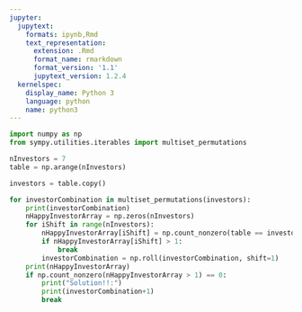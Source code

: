 ```yaml
---
jupyter:
  jupytext:
    formats: ipynb,Rmd
    text_representation:
      extension: .Rmd
      format_name: rmarkdown
      format_version: '1.1'
      jupytext_version: 1.2.4
  kernelspec:
    display_name: Python 3
    language: python
    name: python3
---
```


```python
import numpy as np
from sympy.utilities.iterables import multiset_permutations
```

```python
nInvestors = 7
table = np.arange(nInvestors)
```

```python
investors = table.copy()

for investorCombination in multiset_permutations(investors):
    print(investorCombination)
    nHappyInvestorArray = np.zeros(nInvestors)
    for iShift in range(nInvestors):
        nHappyInvestorArray[iShift] = np.count_nonzero(table == investorCombination)
        if nHappyInvestorArray[iShift] > 1:
            break
        investorCombination = np.roll(investorCombination, shift=1)
    print(nHappyInvestorArray)
    if np.count_nonzero(nHappyInvestorArray > 1) == 0:
        print("Solution!!:")
        print(investorCombination+1)
        break
    
```

```python

```

```python

```
